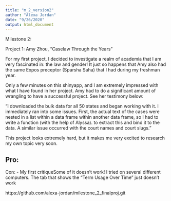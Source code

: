 ```yaml
---
title: "m_2_version2"
author: "Alexa Jordan"
date: "9/26/2020"
output: html_document
---
```


Milestone 2: 

Project 1: Amy Zhou, "Caselaw Through the Years" 

For my first project, I decided to investigate a realm of academia that I am very fascinated in: the law and gender! It just so happens that Amy also had the same Expos preceptor (Sparsha Saha) that I had during my freshman year.

Only a few minutes on this shinyapp, and I am extremely impressed with what I have found in her project. Amy had to do a significant amount of wrangling to have a successful project. See her testimony below: 

"I downloaded the bulk data for all 50 states and began working with it. I immediately ran into some issues. First, the actual text of the cases were nested in a list within a data frame within another data frame, so I had to write a function (with the help of Alyssa). to extract this and bind it to the data. A similar issue occurred with the court names and court slugs." 

This project looks extremely hard, but it makes me very excited to research my own topic very soon.

Pro: 
- 

Con: 
- My first critiqueSome of it doesn't work! I tried on several different computers. The tab that shows the "Term Usage Over Time" just doesn't work 



https://github.com/alexa-jordan/milestone_2_finalproj.git
